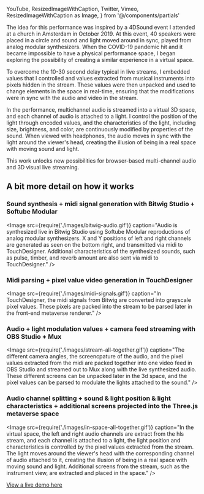   YouTube,
  ResizedImageWithCaption,
  Twitter,
  Vimeo,
  ResizedImageWithCaption as Image,
} from '@/components/partials'

<Vimeo videoId="533617730" />

The idea for this performance was inspired by a 4DSound event I attended at a church in Amsterdam in October 2019. At this event, 40 speakers were placed in a circle and sound and light moved around in sync, played from analog modular synthesizers. When the COVID-19 pandemic hit and it became impossible to have a physical performance space, I began exploring the possibility of creating a similar experience in a virtual space.

To overcome the 10-30 second delay typical in live streams, I embedded values that I controlled and values extracted from musical instruments into pixels hidden in the stream. These values were then unpacked and used to change elements in the space in real-time, ensuring that the modifications were in sync with the audio and video in the stream.

In the performance, multichannel audio is streamed into a virtual 3D space, and each channel of audio is attached to a light. I control the position of the light through encoded values, and the characteristics of the light, including size, brightness, and color, are continuously modified by properties of the sound. When viewed with headphones, the audio moves in sync with the light around the viewer's head, creating the illusion of being in a real space with moving sound and light.

This work unlocks new possibilities for browser-based multi-channel audio and 3D visual live streaming.

## A bit more detail on how it works

### Sound synthesis + midi signal generation with Bitwig Studio + Softube Modular

<Image
  src={require('./images/bitwig-audio.gif')}
  caption="Audio is synthesized live in Bitwig Studio using Softube Modular reproductions of analog modular synthesizers.  X and Y positions of left and right channels are generated as seen on the bottom right, and transmitted via midi to TouchDesigner.  Additional characteristics of the synthesized sounds, such as pulse, timber, and reverb amount are also sent via midi to TouchDesigner."
/>

### Midi parsing + pixel value video generation in TouchDesigner

<Image
  src={require('./images/midi-signals.gif')}
  caption="In TouchDesigner, the midi signals from Bitwig are converted into grayscale pixel values.  These pixels are packed into the stream to be parsed later in the front-end metaverse renderer."
/>

### Audio + light modulation values + camera feed streaming with OBS Studio + Mux

<Image
  src={require('./images/stream-all-together.gif')}
  caption="The different camera angles, the screencpature of the audio, and the pixel values extracted from the midi are packed together into one video feed in OBS Studio and streamed out to Mux along with the live synthesized audio.  These different screens can be unpacked later in the 3d space, and the pixel values can be parsed to modulate the lights attached to the sound."
/>

### Audio channel splitting + sound & light position & light characteristics + additional screens projected into the Three.js metaverse space

<Image
  src={require('./images/in-space-all-together.gif')}
  caption="In the virtual space, the left and right audio channels are extract from the hls stream, and each channel is attached to a light, the light position and characteristics is controlled by the pixel values extracted from the stream.  The light moves around the viewer's head with the corresponding channel of audio attached to it, creating the illusion of being in a real space with moving sound and light.  Additional screens from the stream, such as the instrument view, are extracted and placed in the space."
/>

[View a live demo here](https://soundmove.space)

